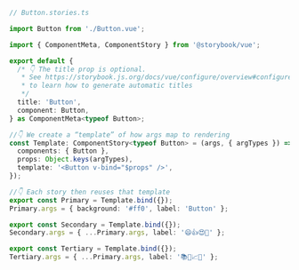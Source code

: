 ```ts
// Button.stories.ts

import Button from './Button.vue';

import { ComponentMeta, ComponentStory } from '@storybook/vue';

export default {
  /* 👇 The title prop is optional.
   * See https://storybook.js.org/docs/vue/configure/overview#configure-story-loading
   * to learn how to generate automatic titles
   */
  title: 'Button',
  component: Button,
} as ComponentMeta<typeof Button>;

//👇 We create a “template” of how args map to rendering
const Template: ComponentStory<typeof Button> = (args, { argTypes }) => ({
  components: { Button },
  props: Object.keys(argTypes),
  template: '<Button v-bind="$props" />',
});

//👇 Each story then reuses that template
export const Primary = Template.bind({});
Primary.args = { background: '#ff0', label: 'Button' };

export const Secondary = Template.bind({});
Secondary.args = { ...Primary.args, label: '😄👍😍💯' };

export const Tertiary = Template.bind({});
Tertiary.args = { ...Primary.args, label: '📚📕📈🤓' };
```
